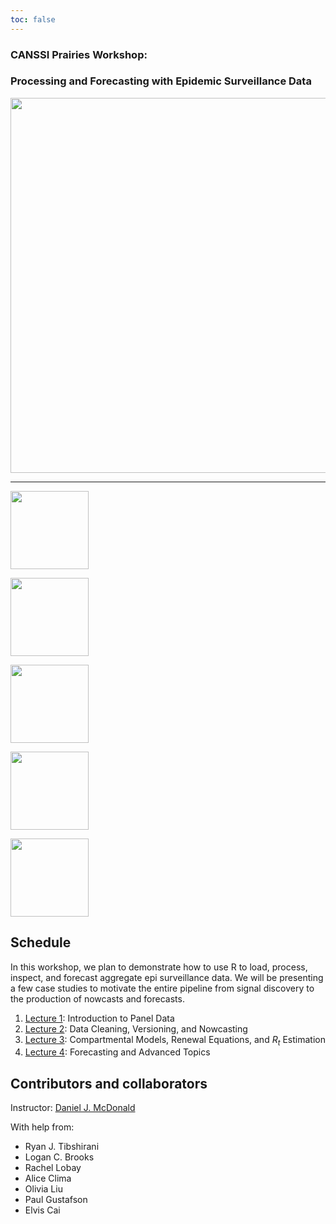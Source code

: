 ```yaml
---
toc: false
---
```


::: {.grid}


::: {.g-col-12 .g-col-lg-6 .px-5}

### CANSSI Prairies Workshop:
### Processing and Forecasting with Epidemic Surveillance Data

![](assets/img/cover-art.svg){width="600px" fig-align="center"}

---

::: {layout-ncol=5}
![](assets/img/delphi.jpg){width=125}

![](assets/img/cmu.png){width=125}

![](assets/img/berkeley.jpg){width=125}

![](assets/img/ubc.jpg){width=125}

![](assets/img/canssi-logo.svg){width=125}
:::


:::

::: {.g-col-12 .g-col-lg-6 .px-5}

## Schedule

In this workshop, we plan to demonstrate how to use R to load, process, 
inspect, and forecast aggregate epi surveillance data. We will be presenting a 
few case studies to motivate the entire pipeline from signal discovery to the 
production of nowcasts and forecasts. 

1. [Lecture 1](slides/lecture1.qmd): Introduction to Panel Data
1. [Lecture 2](slides/lecture2.qmd): Data Cleaning, Versioning, and Nowcasting
1. [Lecture 3](slides/lecture3.qmd): Compartmental Models, Renewal Equations, and $R_t$ Estimation
1. [Lecture 4](slides/lecture4.qmd): Forecasting and Advanced Topics

## Contributors and collaborators

Instructor: [Daniel J. McDonald](https://dajmcdon.github.io/)


With help from:

* Ryan J. Tibshirani
* Logan C. Brooks
* Rachel Lobay
* Alice Clima
* Olivia Liu
* Paul Gustafson
* Elvis Cai


:::


:::
